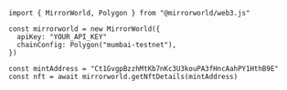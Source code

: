 ```tsx
import { MirrorWorld, Polygon } from "@mirrorworld/web3.js"

const mirrorworld = new MirrorWorld({
  apiKey: "YOUR_API_KEY"
  chainConfig: Polygon("mumbai-testnet"),
})

const mintAddress = "Ct1GvgpBzzhMtKb7nKc3U3kouPA3fHncAahPY1HthB9E"
const nft = await mirrorworld.getNftDetails(mintAddress)
```
